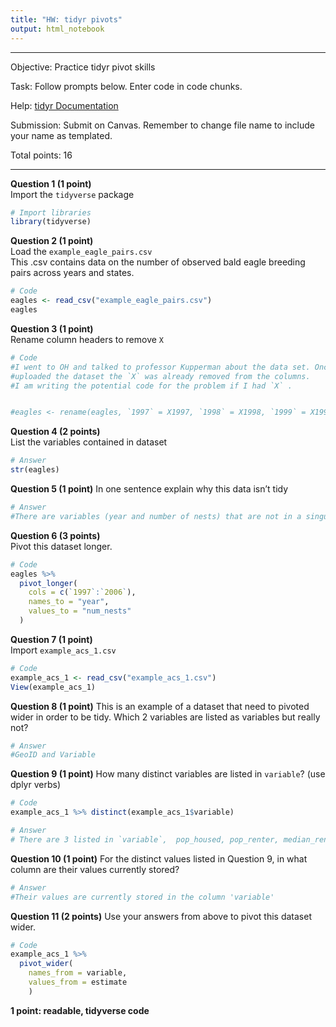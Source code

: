 ```yaml
---
title: "HW: tidyr pivots"
output: html_notebook
---
```


---------------

Objective: Practice tidyr pivot skills

Task: Follow prompts below. Enter code in code chunks.

Help: [tidyr Documentation]("https://tidyr.tidyverse.org/")

Submission: Submit on Canvas. Remember to change file name to include your name as templated.

Total points: 16

------------------

**Question 1 (1 point)**   
Import the `tidyverse` package

```r
# Import libraries
library(tidyverse)
```

**Question 2 (1 point)**   
Load the `example_eagle_pairs.csv`   
This .csv contains data on the number of observed bald eagle breeding pairs across years and states.
```r
# Code
eagles <- read_csv("example_eagle_pairs.csv")
eagles
```

**Question 3 (1 point)**   
Rename column headers to remove `X`
```r
# Code
#I went to OH and talked to professor Kupperman about the data set. Once I
#uploaded the dataset the `X` was already removed from the columns. 
#I am writing the potential code for the problem if I had `X` . 


#eagles <- rename(eagles, `1997` = X1997, `1998` = X1998, `1999` = X1999, `2000` = X2000, `2001` = X2001, `2002` = X2002, `2003` = X2003, `2004` = X2004, `2005` = X2005, `2006` = X2006)

```

**Question 4 (2 points)**  
List the variables contained in dataset
```r
# Answer
str(eagles)
```

**Question 5 (1 point)**
In one sentence explain why this data isn't tidy

```r
# Answer
#There are variables (year and number of nests) that are not in a singular columns
```

**Question 6 (3 points)**   
Pivot this dataset longer. 
```r
# Code
eagles %>% 
  pivot_longer(
    cols = c(`1997`:`2006`), 
    names_to = "year", 
    values_to = "num_nests"
  )

```

**Question 7 (1 point)**   
Import `example_acs_1.csv`

```r
# Code
example_acs_1 <- read_csv("example_acs_1.csv")
View(example_acs_1)
```

**Question 8 (1 point)**
This is an example of a dataset that need to pivoted wider in order to be tidy. Which 2 variables are listed as variables but really not?

```r
# Answer
#GeoID and Variable 
```

**Question 9 (1 point)**
How many distinct variables are listed in `variable`? (use dplyr verbs)

```r
# Code
example_acs_1 %>% distinct(example_acs_1$variable)

# Answer
# There are 3 listed in `variable`,  pop_housed, pop_renter, median_renter
```

**Question 10 (1 point)**
For the distinct values listed in Question 9, in what column are their values currently stored?

```r
# Answer
#Their values are currently stored in the column 'variable'
```

**Question 11 (2 points)**
Use your answers from above to pivot this dataset wider. 

```r
# Code
example_acs_1 %>% 
  pivot_wider(
    names_from = variable,
    values_from = estimate
    ) 

```

**1 point: readable, tidyverse code**